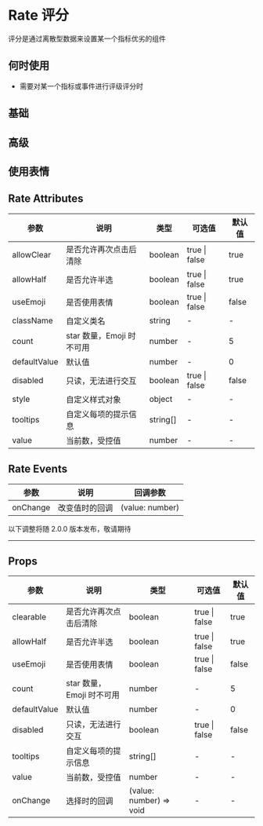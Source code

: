 # Rate 评分

评分是通过离散型数据来设置某一个指标优劣的组件

## 何时使用

- 需要对某一个指标或事件进行评级评分时

## 基础


<DemoBase />

## 高级


<DemoAdvanced />

## 使用表情


<DemoFace />

## Rate Attributes

| 参数         | 说明                      | 类型     | 可选值        | 默认值 |
| ------------ | ------------------------- | -------- | ------------- | ------ |
| allowClear   | 是否允许再次点击后清除    | boolean  | true \| false | true   |
| allowHalf    | 是否允许半选              | boolean  | true \| false | true   |
| useEmoji     | 是否使用表情              | boolean  | true \| false | false  |
| className    | 自定义类名                | string   | -             | -      |
| count        | star 数量，Emoji 时不可用 | number   | -             | 5      |
| defaultValue | 默认值                    | number   | -             | 0      |
| disabled     | 只读，无法进行交互        | boolean  | true \| false | false  |
| style        | 自定义样式对象            | object   | -             | -      |
| tooltips     | 自定义每项的提示信息      | string[] | -             | -      |
| value        | 当前数，受控值            | number   | -             | -      |

## Rate Events

| 参数     | 说明           | 回调参数        |
| -------- | -------------- | --------------- |
| onChange | 改变值时的回调 | (value: number) |

<div style={{ position: 'relative' }}>
  <span
    style={{
      position: 'absolute',
      background: '#fff',
      left: '50%',
      transform: ' translate(-50%,-50%)',
      fontSize: '18px',
      padding: 5,
      color: '#f63'
    }}
  >
    以下调整将随 2.0.0 版本发布，敬请期待
  </span>
  <hr style={{ marginTop: 50, marginBottom: 20, border: '0.5px dashed #c8c8c8' }} />
</div>

## Props

| 参数         | 说明                      | 类型                    | 可选值        | 默认值 |
| ------------ | ------------------------- | ----------------------- | ------------- | ------ |
| clearable    | 是否允许再次点击后清除    | boolean                 | true \| false | true   |
| allowHalf    | 是否允许半选              | boolean                 | true \| false | true   |
| useEmoji     | 是否使用表情              | boolean                 | true \| false | false  |
| count        | star 数量，Emoji 时不可用 | number                  | -             | 5      |
| defaultValue | 默认值                    | number                  | -             | 0      |
| disabled     | 只读，无法进行交互        | boolean                 | true \| false | false  |
| tooltips     | 自定义每项的提示信息      | string[]                | -             | -      |
| value        | 当前数，受控值            | number                  | -             | -      |
| onChange     | 选择时的回调              | (value: number) => void | -             | -      |
